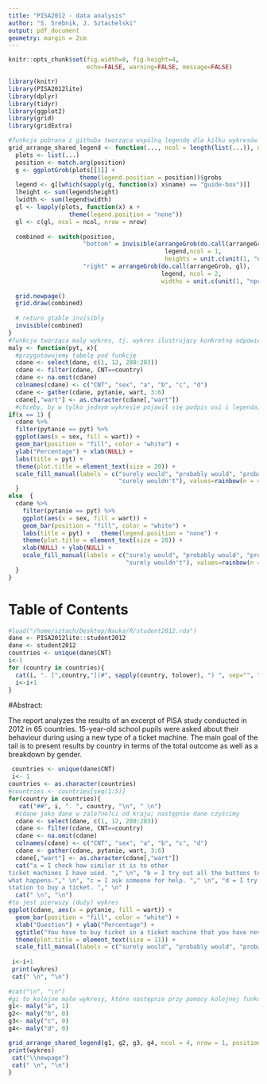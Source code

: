 ```yaml
---
title: "PISA2012 - data analysis"
author: "S. Srebnik, J. Sztachelski"
output: pdf_document
geometry: margin = 2cm
---
```


```r
knitr::opts_chunk$set(fig.width=8, fig.height=4,
                      echo=FALSE, warning=FALSE, message=FALSE)
```

```r
library(knitr)
library(PISA2012lite)
library(dplyr)
library(tidyr)
library(ggplot2)
library(grid)
library(gridExtra)

#funkcja pobrana z githuba tworząca wspólną legendę dla kilku wykresów
grid_arrange_shared_legend <- function(..., ncol = length(list(...)), nrow = 1, position = c("bottom", "right")) {
  plots <- list(...)
  position <- match.arg(position)
  g <- ggplotGrob(plots[[1]] + 
                    theme(legend.position = position))$grobs
  legend <- g[[which(sapply(g, function(x) x$name) == "guide-box")]]
  lheight <- sum(legend$height)
  lwidth <- sum(legend$width)
  gl <- lapply(plots, function(x) x +
                 theme(legend.position = "none"))
  gl <- c(gl, ncol = ncol, nrow = nrow)
  
  combined <- switch(position,
                     "bottom" = invisible(arrangeGrob(do.call(arrangeGrob, gl), 
                                            legend,ncol = 1,
                                            heights = unit.c(unit(1, "npc") - lheight, lheight))),
                     "right" = arrangeGrob(do.call(arrangeGrob, gl),
                                           legend, ncol = 2,
                                           widths = unit.c(unit(1, "npc") - lwidth, lwidth)))
  
  grid.newpage()
  grid.draw(combined)
  
  # return gtable invisibly
  invisible(combined)
}
#funkcja tworząca maly wykres, tj. wykres ilustrujący konkretną odpowiedź w rozbiciu na wiek
maly <- function(pyt, x){
  #przygotowujemy tabelę pod funkcję
  cdane <- select(dane, c(1, 12, 280:283))
  cdane <- filter(cdane, CNT==country)
  cdane <- na.omit(cdane)
  colnames(cdane) <- c("CNT", "sex", "a", "b", "c", "d")
  cdane <- gather(cdane, pytanie, wart, 3:6)
  cdane[,"wart"] <- as.character(cdane[,"wart"])
  #chceby, by w tylko jednym wykresie pojawił się podpis osi i legenda; resztę odsiewamy przy pomocy if
if(x == 1) {
  cdane %>%
  filter(pytanie == pyt) %>%
  ggplot(aes(x = sex, fill = wart)) +
  geom_bar(position = "fill", color = "white") +
  ylab("Percentage") + xlab(NULL) +
  labs(title = pyt) +
  theme(plot.title = element_text(size = 20)) +
  scale_fill_manual(labels = c("surely would", "probably would", "probably wouldn't", 
                               "surely wouldn't"), values=rainbow(n = 4, s = 0.8, v = 0.7), name = "Answers:")
  }
else  {
  cdane %>%
    filter(pytanie == pyt) %>%
    ggplot(aes(x = sex, fill = wart)) +
    geom_bar(position = "fill", color = "white") +
    labs(title = pyt) +   theme(legend.position = "none") +
    theme(plot.title = element_text(size = 20)) +
    xlab(NULL) + ylab(NULL) +
    scale_fill_manual(labels = c("surely would", "probably would", "probably wouldn't", 
                                 "surely wouldn't"), values=rainbow(n = 4, s = 0.8, v = 0.7), name = "Answers:")
  }
}  
```

# Table of Contents

```r
#load("/home/sztach/Desktop/Nauka/R/student2012.rda")
dane <- PISA2012lite::student2012
dane <- student2012
countries <- unique(dane$CNT)
i<-1
for (country in countries){
  cat(i, ". [",country,"](#", sapply(country, tolower), ") ", sep="", "\n")
  i<-i+1
}
```

\newpage

#Abstract:

The report analyzes the results of an excerpt of PISA study conducted in 2012 in 65 countries. 15-year-old school pupils were asked about their behaviour during using a new type of a ticket machine. The main goal of the tail is to present results by country in terms of the total outcome as well as a breakdown by gender.

\newpage

```r
 countries <- unique(dane$CNT)     
 i<- 1
countries <- as.character(countries)
#countries <- countries[seq(1:5)]
for(country in countries){
   cat("##", i, ". ", country, "\n", " \n")
  #cdane jako dane w zale?no?ci od kraju; następnie dane czyścimy
  cdane <- select(dane, c(1, 12, 280:283))
  cdane <- filter(cdane, CNT==country)
  cdane <- na.omit(cdane)
  colnames(cdane) <- c("CNT", "sex", "a", "b", "c", "d")
  cdane <- gather(cdane, pytanie, wart, 3:6)
  cdane[,"wart"] <- as.character(cdane[,"wart"])
  cat("a = I check how similar it is to other
ticket machines I have used. "," \n", "b = I try out all the buttons to see
what happens."," \n", "c = I ask someone for help. "," \n", "d = I try to find a ticket office at the
station to buy a ticket. "," \n" )
  cat(" \n", "\n")
#to jest pierwszy (duży) wykres
ggplot(cdane, aes(x = pytanie, fill = wart)) +
  geom_bar(position = "fill", color = "white") +
  xlab("Question") + ylab("Percentage") +
  ggtitle("You have to buy ticket in a ticket machine that you have never used before. What would you do?") + theme(legend.title.align=0.5) +
  theme(plot.title = element_text(size = 11)) +
  scale_fill_manual(labels = c("surely would", "probably would", "probably wouldn't", "surely wouldn't"), values=rainbow(n = 4, s = 0.8, v = 0.7), name = "Answers:") ->wykres
  
 i<-i+1
 print(wykres)
 cat(" \n", "\n")
 
#cat("\n", "\n")
#gi to kolejne małe wykresy, które następnie przy pomocy kolejnej funkcji łączymy w jeden
g1<- maly("a", 1)
g2<- maly("b", 0)
g3<- maly("c", 0)
g4<- maly("d", 0)

grid_arrange_shared_legend(g1, g2, g3, g4, ncol = 4, nrow = 1, position = "right") -> wykres
print(wykres)
 cat("\\newpage")
 cat(" \n", "\n")
}
 
 

```


